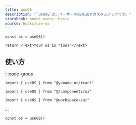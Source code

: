 ```yaml
---
title: useOS
description: "`useOS`は、ユーザーのOSを返すカスタムフックです。"
storybook: hooks-useos--basic
source: hooks/use-os
---
```


```tsx preview functional client
const os = useOS()

return <Text>Your os is "{os}"</Text>
```

## 使い方

:::code-group

```tsx [package]
import { useOS } from "@yamada-ui/react"
```

```tsx [alias]
import { useOS } from "@/components/ui"
```

```tsx [monorepo]
import { useOS } from "@workspaces/ui"
```

:::

```tsx
const os = useOS()
```
